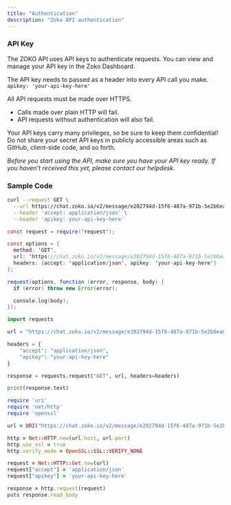 ```yaml
---
title: "Authentication"
description: "Zoko API authentication"
---
```


### API Key

The ZOKO API uses API keys to authenticate requests. You can view and manage your API key in the Zoko Dashboard.

The API key needs to passed as a header into every API call you make.  
`apikey: 'your-api-key-here'`

All API requests must be made over HTTPS.

- Calls made over plain HTTP will fail.
- API requests without authentication will also fail.

<Warning>
  Your API keys carry many privileges, so be sure to keep them confidential! Do
  not share your secret API keys in publicly accessible areas such as GitHub,
  client-side code, and so forth.
</Warning>

_Before you start using the API, make sure you have your API key ready. If you haven't received this yet, please contact our helpdesk._

### Sample Code

<CodeGroup>

```bash cURL
curl --request GET \
  --url https://chat.zoko.io/v2/message/e202794d-15f6-487a-971b-5e2b6ea8a2a5/history \
  --header 'accept: application/json' \
  --header 'apikey: your-api-key-here'
```

```java JavaScript
const request = require('request');

const options = {
  method: 'GET',
  url: 'https://chat.zoko.io/v2/message/e202794d-15f6-487a-971b-5e2b6ea8a2a5/history',
  headers: {accept: 'application/json', apikey: 'your-api-key-here'}
};

request(options, function (error, response, body) {
  if (error) throw new Error(error);

  console.log(body);
});
```

```python Python
import requests

url = "https://chat.zoko.io/v2/message/e202794d-15f6-487a-971b-5e2b6ea8a2a5/history"

headers = {
    "accept": "application/json",
    "apikey": "your-api-key-here"
}

response = requests.request("GET", url, headers=headers)

print(response.text)
```

```ruby Ruby
require 'uri'
require 'net/http'
require 'openssl'

url = URI("https://chat.zoko.io/v2/message/e202794d-15f6-487a-971b-5e2b6ea8a2a5/history")

http = Net::HTTP.new(url.host, url.port)
http.use_ssl = true
http.verify_mode = OpenSSL::SSL::VERIFY_NONE

request = Net::HTTP::Get.new(url)
request["accept"] = 'application/json'
request["apikey"] = 'your-api-key-here'

response = http.request(request)
puts response.read_body
```

</CodeGroup>
